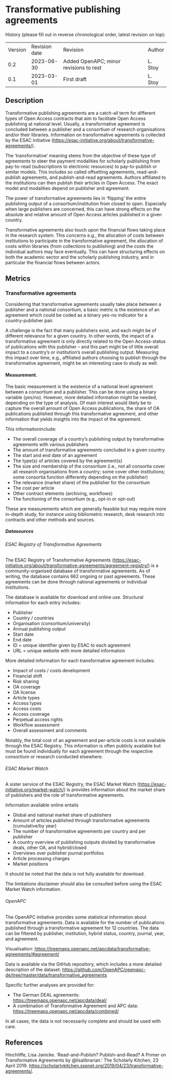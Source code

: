 # Transformative publishing agreements {#transformative-publishing-agreements .unnumbered}

History (please fill out in reverse chronological order, latest revision on top):

|         |               |                                        |         |
|---------|---------------|----------------------------------------|---------|
| Version | Revision date | Revision                               | Author  |
| 0.2     | 2023-06-30    | Added OpenAPC; minor revisions to rest | L. Stoy |
| 0.1     | 2023-03-01    | First draft                            | L. Stoy |

## Description

Transformative publishing agreements are a catch-all term for different types of Open Access contracts that aim to facilitate Open Access publishing at national level. Usually, a transformative agreement is concluded between a publisher and a consortium of research organisations and/or their libraries. Information on transformative agreements is collected by the ESAC initiative (<https://esac-initiative.org/about/transformative-agreements/>).

The ‘transformative’ meaning stems from the objective of these type of agreements to steer the payment modalities for scholarly publishing from pay-to-read (subscriptions to electronic resources) to pay-to-publish or similar models. This includes so called offsetting agreements, read-and-publish agreements, and publish-and-read agreements. Authors affiliated to the institutions can then publish their articles in Open Access. The exact model and modalities depend on publisher and agreement.

The power of transformative agreements lies in ‘flipping’ the entire publishing output of a consortium/institution from closed to open. Especially when large publishers are concerned, this can have strong effects on the absolute and relative amount of Open Access articles published in a given country.

Transformative agreements also touch upon the financial flows taking place in the research system. This concerns e.g., the allocation of costs between institutions to participate in the transformative agreement, the allocation of costs within libraries (from collections to publishing) and the costs the individual authors may face eventually. This can have structuring effects on both the academic sector and the scholarly publishing industry, and in particular the financial flows between actors.

## Metrics

### Transformative agreements

Considering that transformative agreements usually take place between a publisher and a national consortium, a basic metric is the existence of an agreement which could be coded as a binary yes-no indicator for a country-publisher pair.

A challenge is the fact that many publishers exist, and each might be of different relevance for a given country. In other words, the impact of a transformative agreement is only directly related to the Open Access-status of publications with this publisher – and this part might be of little overall impact to a country’s or institution’s overall publishing output. Measuring this impact over time, e.g., affiliated authors choosing to publish through the transformative agreement, might be an interesting case to study as well.

#### Measurement.

The basic measurement is the existence of a national level agreement between a consortium and a publisher. This can be done using a binary variable (yes/no). However, more detailed information might be needed, depending on the type of analysis. Of main interest would likely be to capture the overall amount of Open Access publications, the share of OA publications published through this transformative agreement, and other information that yields insights into the impact of the agreement.

This informaitoninclude:

-   The overall coverage of a country’s publishing output by transformative agreements with various publishers
-   The amount of transformative agreements concluded in a given country
-   The start and end date of an agreement
-   The type(s) of articles covered by the agreement(s)
-   The size and membership of the consortium (i.e., not all consortia cover all research organisations from a country; some cover other institutions; some consortia function differently depending on the publisher)
-   The relevance (market share) of the publisher for the consortium
-   The cost per article
-   Other contract elements (archiving, workflows)
-   The functioning of the consortium (e.g., opt-in or opt-out)

These are measurements which are generally feasible but may require more in-depth study, for instance using bibliometric research, desk research into contracts and other methods and sources.

##### Datasources

###### ESAC Registry of Transformative Agreements

The ESAC Registry of Transformative Agreements (<https://esac-initiative.org/about/transformative-agreements/agreement-registry/>) is a community-organised database of transformative agreements. As of writing, the database contains 662 ongoing or past agreements. These agreements can be done through national agreements or individual institutions.

The database is available for download and online use. Structural information for each entry includes:

-   Publisher
-   Country / countries
-   Organisation (consortium/university)
-   Annual publishing output
-   Start date
-   End date
-   ID = unique identifier given by ESAC to each agreement
-   URL = unique website with more detailed information

More detailed information for each transformative agreement includes:

-   Impact of costs / costs development
-   Financial shift
-   Risk sharing
-   OA coverage
-   OA license
-   Article types
-   Access types
-   Access costs
-   Access coverage
-   Perpetual access rights
-   Workflow assessment
-   Overall assessment and comments

Notably, the total cost of an agreement and per-article costs is not available through the ESAC Registry. This information is often publicly available but must be found individually for each agreement through the respective consortium or research conducted elsewhere.

###### ESAC Market Watch

A sister service of the ESAC Registry, the ESAC Market Watch (<https://esac-initiative.org/market-watch/>) is provides information about the market share of publishers and the role of transformative agreements.

Information available online entails

-   Global and national market share of publishers
-   Amount of articles published through transformative agreements (cumulative/by year)
-   The number of transformative agreements per country and per publisher
-   A country overview of publishing outputs divided by transformative deals, other OA, and hybrid/closed
-   Overviews over publisher journal portfolios
-   Article processing charges
-   Market positions

It should be noted that the data is not fully available for download.

The limitations disclaimer should also be consulted before using the ESAC Market Watch information.

###### OpenAPC

The OpenAPC initiative provides some statistical information about transformative agreements. Data is available for the number of publications published through a transformative agreement for 12 countries. The data can be filtered by publisher, institution, hybrid status, country, journal, year, and agreement.

Visualisation: <https://treemaps.openapc.net/apcdata/transformative-agreements/#agreement/>

Data is available via the GitHub repository, which includes a more detailed description of the dataset: <https://github.com/OpenAPC/openapc-de/tree/master/data/transformative_agreements>

Specific further analyses are provided for:

-   The German DEAL agreements: <https://treemaps.openapc.net/apcdata/deal/>
-   A combination of Transformative Agreement and APC data: <https://treemaps.openapc.net/apcdata/combined/>

In all cases, the data is not necessarily complete and should be used with care.

## References

Hinchliffe, Lisa Janicke. ‘Read-and-Publish? Publish-and-Read? A Primer on Transformative Agreements by \@lisalibrarian.’ The Scholarly Kitchen, 23 April 2019. <https://scholarlykitchen.sspnet.org/2019/04/23/transformative-agreements/>.
